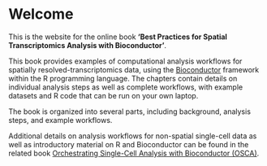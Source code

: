 # Welcome {.unnumbered}

This is the website for the online book **'Best Practices for Spatial Transcriptomics Analysis with Bioconductor'**.

This book provides examples of computational analysis workflows for spatially resolved-transcriptomics data, using the [Bioconductor](http://bioconductor.org/) framework within the R programming language. The chapters contain details on individual analysis steps as well as complete workflows, with example datasets and R code that can be run on your own laptop.

The book is organized into several parts, including background, analysis steps, and example workflows.

Additional details on analysis workflows for non-spatial single-cell data as well as introductory material on R and Bioconductor can be found in the related book [Orchestrating Single-Cell Analysis with Bioconductor (OSCA)](https://osca.bioconductor.org/).


